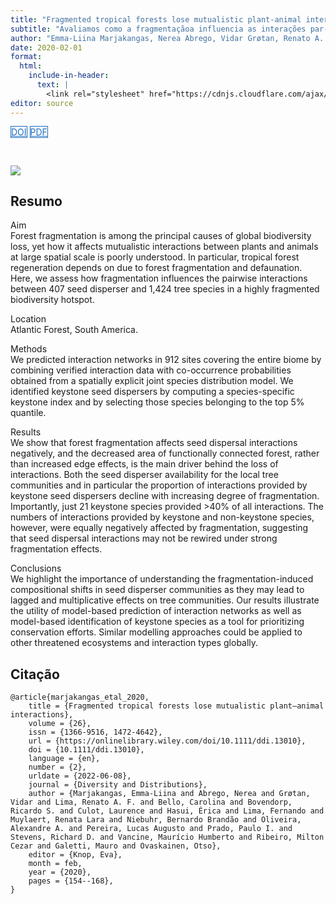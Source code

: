 ```yaml
---
title: "Fragmented tropical forests lose mutualistic plant-animal interactions"
subtitle: "Avaliamos como a fragmentaçãoa influencia as interações par-a-par entre 407 espécies de dispersores de sementes e 1424 espécies de árvores em um hotspot de biodiversidade altamente fragmentado."
author: "Emma-Liina Marjakangas, Nerea Abrego, Vidar Grøtan, Renato A. F. de Lima, Carolina Bello, Ricardo S. Bovendorp, Laurence Culot, Érica Hasui, Fernando Lima, Renata Lara Muylaert, Bernardo Brandão Niebuhr, Alexandre A. Oliveira, Lucas Augusto Pereira, Paulo I. Prado, Richard D. Stevens, Maurício Humberto Vancine, Milton Cezar Ribeiro, Mauro Galetti, Otso Ovaskainen"
date: 2020-02-01
format:
  html:
    include-in-header: 
      text: |
        <link rel="stylesheet" href="https://cdnjs.cloudflare.com/ajax/libs/font-awesome/6.5.0/css/all.min.css">
editor: source
---
```


<div class="mt-4 d-flex flex-row flex-wrap gap-1 justify-content-left justify-content-sm-start" role="group" aria-label="Links">
  <a href="https://doi.org/10.1111/ddi.13010" class="btn btn-custom text-capitalize" target="_blank"><i class="ai ai-doi me-1"></i>DOI</a>
  <a href="/publications/2020-marjakangas-etal.pdf" class="btn btn-custom text-capitalize" target="_blank"><i class="bi bi-file-earmark-pdf me-1"></i>PDF</a>
</div>

<style>
  .btn-custom {
    background-color: white;
    border: 1px solid #1c6cbe; /* Borda azul */
    color: #1c6cbe; /* Texto azul */
    transition: background-color 0.3s, color 0.3s;
  }
  .btn-custom:hover {
    background-color: #1c6cbe; /* Cor de fundo azul ao passar o mouse */
    color: white; /* Texto branco */
  }
</style>

<br> 

![](featured.png)

## Resumo

Aim  
Forest fragmentation is among the principal causes of global biodiversity loss, yet how it affects mutualistic interactions between plants and animals at large spatial scale is poorly understood. In particular, tropical forest regeneration depends on due to forest fragmentation and defaunation. Here, we assess how fragmentation influences the pairwise interactions between 407 seed disperser and 1,424 tree species in a highly fragmented biodiversity hotspot.

Location  
Atlantic Forest, South America.

Methods  
We predicted interaction networks in 912 sites covering the entire biome by combining verified interaction data with co-occurrence probabilities obtained from a spatially explicit joint species distribution model. We identified keystone seed dispersers by computing a species-specific keystone index and by selecting those species belonging to the top 5% quantile.

Results  
We show that forest fragmentation affects seed dispersal interactions negatively, and the decreased area of functionally connected forest, rather than increased edge effects, is the main driver behind the loss of interactions. Both the seed disperser availability for the local tree communities and in particular the proportion of interactions provided by keystone seed dispersers decline with increasing degree of fragmentation. Importantly, just 21 keystone species provided \>40% of all interactions. The numbers of interactions provided by keystone and non-keystone species, however, were equally negatively affected by fragmentation, suggesting that seed dispersal interactions may not be rewired under strong fragmentation effects.

Conclusions  
We highlight the importance of understanding the fragmentation-induced compositional shifts in seed disperser communities as they may lead to lagged and multiplicative effects on tree communities. Our results illustrate the utility of model-based prediction of interaction networks as well as model-based identification of keystone species as a tool for prioritizing conservation efforts. Similar modelling approaches could be applied to other threatened ecosystems and interaction types globally.

## Citação

```         
@article{marjakangas_etal_2020,
    title = {Fragmented tropical forests lose mutualistic plant–animal interactions},
    volume = {26},
    issn = {1366-9516, 1472-4642},
    url = {https://onlinelibrary.wiley.com/doi/10.1111/ddi.13010},
    doi = {10.1111/ddi.13010},
    language = {en},
    number = {2},
    urldate = {2022-06-08},
    journal = {Diversity and Distributions},
    author = {Marjakangas, Emma‐Liina and Abrego, Nerea and Grøtan, Vidar and Lima, Renato A. F. and Bello, Carolina and Bovendorp, Ricardo S. and Culot, Laurence and Hasui, Érica and Lima, Fernando and Muylaert, Renata Lara and Niebuhr, Bernardo Brandão and Oliveira, Alexandre A. and Pereira, Lucas Augusto and Prado, Paulo I. and Stevens, Richard D. and Vancine, Maurício Humberto and Ribeiro, Milton Cezar and Galetti, Mauro and Ovaskainen, Otso},
    editor = {Knop, Eva},
    month = feb,
    year = {2020},
    pages = {154--168},
}
```
